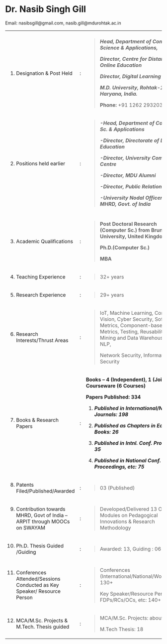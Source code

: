 # Dr. Nasib Singh Gill

Email: nasibsgill@gmail.com, nasib.gill@mdurohtak.ac.in

+-------------------------------------------------------------------------------+------------+-------------------------------------------------------------------------------------------------------------------------------------------------------------------+
|                                                                               |            |                                                                                                                                                                   |
+-------------------------------------------------------------------------------+------------+-------------------------------------------------------------------------------------------------------------------------------------------------------------------+
| 1.  Designation & Post Held                                                   | :          | > ***Head, Department of Computer Science & Applications,***                                                                                                      |
|                                                                               |            | >                                                                                                                                                                 |
|                                                                               |            | > ***Director, Centre for Distance and Online Education***                                                                                                        |
|                                                                               |            | >                                                                                                                                                                 |
|                                                                               |            | > ***Director, Digital Learning Centre,***                                                                                                                        |
|                                                                               |            | >                                                                                                                                                                 |
|                                                                               |            | > ***M.D. University, Rohtak-124001, Haryana, India.***                                                                                                           |
|                                                                               |            | >                                                                                                                                                                 |
|                                                                               |            | > **Phone:** +91 1262 293203                                                                                                                                      |
+-------------------------------------------------------------------------------+------------+-------------------------------------------------------------------------------------------------------------------------------------------------------------------+
| 2.  Positions held earlier                                                    | :          | > ***-Head, Department of Computer Sc. & Applications***                                                                                                          |
|                                                                               |            | >                                                                                                                                                                 |
|                                                                               |            | > ***-Director, Directorate of Distance Education***                                                                                                              |
|                                                                               |            | >                                                                                                                                                                 |
|                                                                               |            | > ***-Director, University Computer Centre***                                                                                                                     |
|                                                                               |            | >                                                                                                                                                                 |
|                                                                               |            | > ***-Director, MDU Alumni***                                                                                                                                     |
|                                                                               |            | >                                                                                                                                                                 |
|                                                                               |            | > ***-Director, Public Relations***                                                                                                                               |
|                                                                               |            | >                                                                                                                                                                 |
|                                                                               |            | > ***-University Nodal Officer, AISHE, MHRD, Govt. of India***                                                                                                    |
+-------------------------------------------------------------------------------+------------+-------------------------------------------------------------------------------------------------------------------------------------------------------------------+
|                                                                               |            |                                                                                                                                                                   |
+-------------------------------------------------------------------------------+------------+-------------------------------------------------------------------------------------------------------------------------------------------------------------------+
| 3.  Academic Qualifications                                                   | :          | > **Post Doctoral Research (Computer Sc.) from Brunel University, United Kingdom**                                                                                |
|                                                                               |            | >                                                                                                                                                                 |
|                                                                               |            | > **Ph.D.(Computer Sc.)**                                                                                                                                         |
|                                                                               |            | >                                                                                                                                                                 |
|                                                                               |            | > **MBA**                                                                                                                                                         |
+-------------------------------------------------------------------------------+------------+-------------------------------------------------------------------------------------------------------------------------------------------------------------------+
| 4.  Teaching Experience                                                       | :          | > 32+ years                                                                                                                                                       |
+-------------------------------------------------------------------------------+------------+-------------------------------------------------------------------------------------------------------------------------------------------------------------------+
| 5.  Research Experience                                                       | :          | > 29+ years                                                                                                                                                       |
+-------------------------------------------------------------------------------+------------+-------------------------------------------------------------------------------------------------------------------------------------------------------------------+
| 6.  Research Interests/Thrust Areas                                           | :          | > IoT, Machine Learning, Computer Vision, Cyber Security, Software Metrics, Component-based Metrics, Testing, Reusability, Data Mining and Data Warehousing, NLP, |
|                                                                               |            | >                                                                                                                                                                 |
|                                                                               |            | > Network Security, Information Security                                                                                                                          |
+-------------------------------------------------------------------------------+------------+-------------------------------------------------------------------------------------------------------------------------------------------------------------------+
| 7.  Books & Research Papers                                                   | :          | **Books -- 4 (Independent), 1 (Joint), Courseware (6 Courses)**                                                                                                   |
|                                                                               |            |                                                                                                                                                                   |
|                                                                               |            | **Papers Published: 334**                                                                                                                                         |
|                                                                               |            |                                                                                                                                                                   |
|                                                                               |            | 1.  ***Published in International/National Journals: 198***                                                                                                       |
|                                                                               |            |                                                                                                                                                                   |
|                                                                               |            | 2.  ***Published as Chapters in Edited Books: 26***                                                                                                               |
|                                                                               |            |                                                                                                                                                                   |
|                                                                               |            | 3.  ***Published in Intnl. Conf. Proc., etc: 35***                                                                                                                |
|                                                                               |            |                                                                                                                                                                   |
|                                                                               |            | 4.  ***Published in National Conf. Proceedings, etc: 75***                                                                                                        |
+-------------------------------------------------------------------------------+------------+-------------------------------------------------------------------------------------------------------------------------------------------------------------------+
| 8.  Patents Filed/Published/Awarded                                           | :          | > 03 (Published)                                                                                                                                                  |
+-------------------------------------------------------------------------------+------------+-------------------------------------------------------------------------------------------------------------------------------------------------------------------+
| 9.  Contribution towards MHRD, Govt of India -- ARPIT through MOOCs on SWAYAM | :          | > Developed/Delivered 13 Course Modules on Pedagogical Innovations & Research Methodology                                                                         |
+-------------------------------------------------------------------------------+------------+-------------------------------------------------------------------------------------------------------------------------------------------------------------------+
| 10. Ph.D. Thesis Guided /Guiding                                              | :          | > Awarded: 13, Guiding : 06                                                                                                                                       |
+-------------------------------------------------------------------------------+------------+-------------------------------------------------------------------------------------------------------------------------------------------------------------------+
| 11. Conferences Attended/Sessions Conducted as Key Speaker/ Resource Person   | :          | > Conferences (International/National/Workshops): 130+                                                                                                            |
|                                                                               |            | >                                                                                                                                                                 |
|                                                                               |            | > Key Speaker/Resource Person in FDPs/RCs/OCs, etc: 140+                                                                                                          |
+-------------------------------------------------------------------------------+------------+-------------------------------------------------------------------------------------------------------------------------------------------------------------------+
| 12. MCA/M.Sc. Projects & M.Tech. Thesis guided                                | :          | > MCA/M.Sc. Projects: about 375+;                                                                                                                                 |
|                                                                               |            | >                                                                                                                                                                 |
|                                                                               |            | > M.Tech Thesis: 18                                                                                                                                               |
+-------------------------------------------------------------------------------+------------+-------------------------------------------------------------------------------------------------------------------------------------------------------------------+
